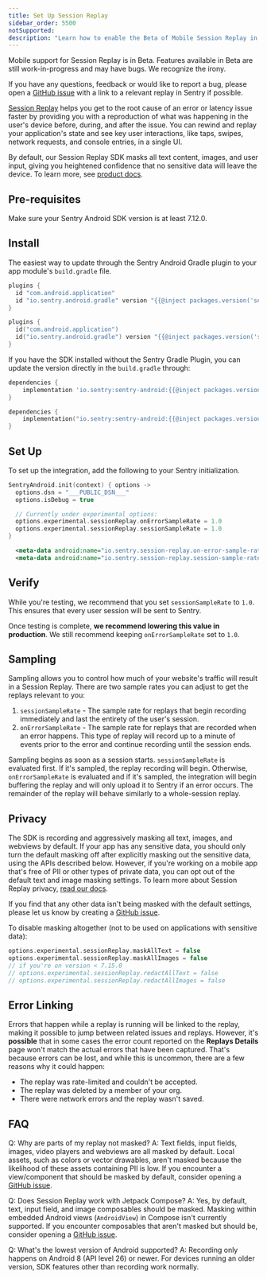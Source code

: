 ```yaml
---
title: Set Up Session Replay
sidebar_order: 5500
notSupported:
description: "Learn how to enable the Beta of Mobile Session Replay in your app."
---
```


<Note>

Mobile support for Session Replay is in Beta. Features available in Beta are still work-in-progress and may have bugs. We recognize the irony.

If you have any questions, feedback or would like to report a bug, please open a [GitHub issue](https://github.com/getsentry/sentry-java/issues/new?assignees=&labels=Platform%3A+Android%2CType%3A+Bug&projects=&template=bug_report_android.yml) with a link to a relevant replay in Sentry if possible.

</Note>

[Session Replay](/product/explore/session-replay/) helps you get to the root cause of an error or latency issue faster by providing you with a reproduction of what was happening in the user's device before, during, and after the issue. You can rewind and replay your application's state and see key user interactions, like taps, swipes, network requests, and console entries, in a single UI.

By default, our Session Replay SDK masks all text content, images, and user input, giving you heightened confidence that no sensitive data will leave the device. To learn more, see [product docs](/product/explore/session-replay/).

## Pre-requisites

Make sure your Sentry Android SDK version is at least 7.12.0.

## Install

The easiest way to update through the Sentry Android Gradle plugin to your app module's `build.gradle` file.

```groovy {filename:app/build.gradle}
plugins {
  id "com.android.application"
  id "io.sentry.android.gradle" version "{{@inject packages.version('sentry.java.android.gradle-plugin', '4.10.0') }}"
}
```

```kotlin {filename:app/build.gradle.kts}
plugins {
  id("com.android.application")
  id("io.sentry.android.gradle") version "{{@inject packages.version('sentry.java.android.gradle-plugin', '4.10.0') }}"
}
```

If you have the SDK installed without the Sentry Gradle Plugin, you can update the version directly in the `build.gradle` through:

```groovy {filename:app/build.gradle}
dependencies {
    implementation 'io.sentry:sentry-android:{{@inject packages.version('sentry.java.android', '7.12.0') }}'
}
```

```kotlin {filename:app/build.gradle.kts}
dependencies {
    implementation("io.sentry:sentry-android:{{@inject packages.version('sentry.java.android', '7.12.0') }}")
}
```

## Set Up

To set up the integration, add the following to your Sentry initialization.

```kotlin
SentryAndroid.init(context) { options ->
  options.dsn = "___PUBLIC_DSN___"
  options.isDebug = true

  // Currently under experimental options:
  options.experimental.sessionReplay.onErrorSampleRate = 1.0
  options.experimental.sessionReplay.sessionSampleRate = 1.0
}
```

```XML {filename:AndroidManifest.xml}
  <meta-data android:name="io.sentry.session-replay.on-error-sample-rate" android:value="1.0" />
  <meta-data android:name="io.sentry.session-replay.session-sample-rate" android:value="1.0" />
```

## Verify

While you're testing, we recommend that you set `sessionSampleRate` to `1.0`. This ensures that every user session will be sent to Sentry.

Once testing is complete, **we recommend lowering this value in production**. We still recommend keeping `onErrorSampleRate` set to `1.0`.

## Sampling

Sampling allows you to control how much of your website's traffic will result in a Session Replay. There are two sample rates you can adjust to get the replays relevant to you:

1. `sessionSampleRate` - The sample rate for
   replays that begin recording immediately and last the entirety of the user's session.
2. `onErrorSampleRate` - The sample rate for
   replays that are recorded when an error happens. This type of replay will record
   up to a minute of events prior to the error and continue recording until the session
   ends.

Sampling begins as soon as a session starts. `sessionSampleRate` is evaluated first. If it's sampled, the replay recording will begin. Otherwise, `onErrorSampleRate` is evaluated and if it's sampled, the integration will begin buffering the replay and will only upload it to Sentry if an error occurs. The remainder of the replay will behave similarly to a whole-session replay.

## Privacy

The SDK is recording and aggressively masking all text, images, and webviews by default. If your app has any sensitive data, you should only turn the default masking off after explicitly masking out the sensitive data, using the APIs described below.
However, if you're working on a mobile app that's free of PII or other types of private data, you can opt out of the default text and image masking settings. To learn more about Session Replay privacy, [read our docs](/platforms/android/session-replay/privacy/).

<Note>

If you find that any other data isn't being masked with the default settings, please let us know by creating a [GitHub issue](https://github.com/getsentry/sentry-java/issues/new?assignees=&labels=Platform%3A+Android%2CType%3A+Bug&projects=&template=bug_report_android.yml).

</Note>

To disable masking altogether (not to be used on applications with sensitive data):

```kotlin
options.experimental.sessionReplay.maskAllText = false
options.experimental.sessionReplay.maskAllImages = false
// if you're on version < 7.15.0
// options.experimental.sessionReplay.redactAllText = false
// options.experimental.sessionReplay.redactAllImages = false
```

## Error Linking

Errors that happen while a replay is running will be linked to the replay, making it possible to jump between related issues and replays. However, it's **possible** that in some cases the error count reported on the **Replays Details** page won't match the actual errors that have been captured. That's because errors can be lost, and while this is uncommon, there are a few reasons why it could happen:

- The replay was rate-limited and couldn't be accepted.
- The replay was deleted by a member of your org.
- There were network errors and the replay wasn't saved.

## FAQ

Q: Why are parts of my replay not masked?
A: Text fields, input fields, images, video players and webviews are all masked by default. Local assets, such as colors or vector drawables, aren't masked because the likelihood of these assets containing PII is low. If you encounter a view/component that should be masked by default, consider opening a [GitHub issue](https://github.com/getsentry/sentry-java/issues).

Q: Does Session Replay work with Jetpack Compose?
A: Yes, by default, text, input field, and image composables should be masked. Masking within embedded Android views (`AndroidView`)
in Compose isn't currently supported. If you encounter composables that aren't masked but should be, consider opening a [GitHub issue](https://github.com/getsentry/sentry-java/issues).

Q: What's the lowest version of Android supported?
A: Recording only happens on Android 8 (API level 26) or newer. For devices running an older version, SDK features other than recording work normally.
